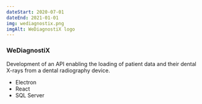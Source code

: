 ```yaml
---
dateStart: 2020-07-01
dateEnd: 2021-01-01
img: wediagnostix.png
imgAlt: WeDiagnostiX logo
---
```



### WeDiagnostiX

Development of an API enabling the loading of patient data and their dental X-rays from a dental radiography device.

- <Icon name="simple-icons:electron" /> Electron
- <Icon name="simple-icons:react" /> React
- <Icon name="simple-icons:microsoftsqlserver" /> SQL Server
